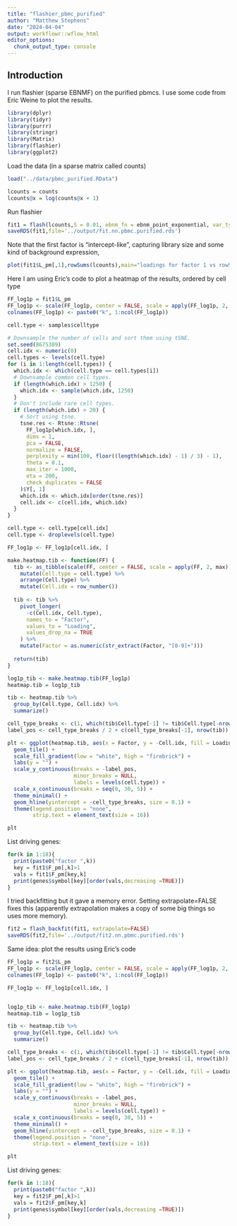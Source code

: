 ```yaml
---
title: "flashier_pbmc_purified"
author: "Matthew Stephens"
date: "2024-04-04"
output: workflowr::wflow_html
editor_options:
  chunk_output_type: console
---
```


## Introduction

I run flashier (sparse EBNMF) on the purified pbmcs. I use some code from Eric Weine to plot the results.


```r
library(dplyr)
library(tidyr)
library(purrr)
library(stringr)
library(Matrix)
library(flashier)
library(ggplot2)
```

Load the data (in a sparse matrix called counts)
```r
load("../data/pbmc_purified.RData")
```

```r
lcounts = counts
lcounts@x = log(counts@x + 1)
```

Run flashier
```r
fit1 = flash(lcounts,S = 0.01, ebnm_fn = ebnm_point_exponential, var_type = 2)
saveRDS(fit1,file='../output/fit.nn.pbmc.purified.rds')
```

Note that the first factor is "intercept-like", capturing library size and some kind of background expression,
```r
plot(fit1$L_pm[,1],rowSums(lcounts),main="loadings for factor 1 vs rowSums of lcounts")
```


Here I am using Eric's code to plot a heatmap of the results, ordered by cell type
```r
FF_log1p = fit1$L_pm
FF_log1p <- scale(FF_log1p, center = FALSE, scale = apply(FF_log1p, 2, max))
colnames(FF_log1p) <- paste0("k", 1:ncol(FF_log1p))

cell.type <- samples$celltype

# Downsample the number of cells and sort them using tSNE.
set.seed(8675309)
cell.idx <- numeric(0)
cell.types <- levels(cell.type)
for (i in 1:length(cell.types)) {
  which.idx <- which(cell.type == cell.types[i])
  # Downsample common cell types.
  if (length(which.idx) > 1250) {
    which.idx <- sample(which.idx, 1250)
  }
  # Don't include rare cell types.
  if (length(which.idx) > 20) {
    # Sort using tsne.
    tsne.res <- Rtsne::Rtsne(
      FF_log1p[which.idx, ],
      dims = 1,
      pca = FALSE,
      normalize = FALSE,
      perplexity = min(100, floor((length(which.idx) - 1) / 3) - 1),
      theta = 0.1,
      max_iter = 1000,
      eta = 200,
      check_duplicates = FALSE
    )$Y[, 1]
    which.idx <- which.idx[order(tsne.res)]
    cell.idx <- c(cell.idx, which.idx)
  }
}

cell.type <- cell.type[cell.idx]
cell.type <- droplevels(cell.type)

FF_log1p <- FF_log1p[cell.idx, ]

make.heatmap.tib <- function(FF) {
  tib <- as_tibble(scale(FF, center = FALSE, scale = apply(FF, 2, max))) %>%
    mutate(Cell.type = cell.type) %>%
    arrange(Cell.type) %>%
    mutate(Cell.idx = row_number())
  
  tib <- tib %>%
    pivot_longer(
      -c(Cell.idx, Cell.type),
      names_to = "Factor",
      values_to = "Loading",
      values_drop_na = TRUE
    ) %>%
    mutate(Factor = as.numeric(str_extract(Factor, "[0-9]+")))
  
  return(tib)
}

log1p_tib <- make.heatmap.tib(FF_log1p)
heatmap.tib = log1p_tib

tib <- heatmap.tib %>%
  group_by(Cell.type, Cell.idx) %>%
  summarize()

cell_type_breaks <- c(1, which(tib$Cell.type[-1] != tib$Cell.type[-nrow(tib)]))
label_pos <- cell_type_breaks / 2 + c(cell_type_breaks[-1], nrow(tib)) / 2

plt <- ggplot(heatmap.tib, aes(x = Factor, y = -Cell.idx, fill = Loading)) +
  geom_tile() +
  scale_fill_gradient(low = "white", high = "firebrick") +
  labs(y = "") +
  scale_y_continuous(breaks = -label_pos,
                     minor_breaks = NULL,
                     labels = levels(cell.type)) +
  scale_x_continuous(breaks = seq(0, 30, 5)) +
  theme_minimal() +
  geom_hline(yintercept = -cell_type_breaks, size = 0.1) +
  theme(legend.position = "none", 
        strip.text = element_text(size = 16)) 

plt
```

List driving genes:
```r
for(k in 1:18){
  print(paste0("factor ",k))
  key = fit1$F_pm[,k]>1
  vals = fit1$F_pm[key,k]
  print(genes$symbol[key][order(vals,decreasing =TRUE)])
}
```

I tried backfitting but it gave a memory error. Setting extrapolate=FALSE fixes this 
(apparently extrapolation makes a copy of some big things so uses more memory).

```r
fit2 = flash_backfit(fit1, extrapolate=FALSE)
saveRDS(fit2,file='../output/fit2.nn.pbmc.purified.rds')
```

Same idea: plot the results using Eric's code

```r
FF_log1p = fit2$L_pm
FF_log1p <- scale(FF_log1p, center = FALSE, scale = apply(FF_log1p, 2, max))
colnames(FF_log1p) <- paste0("k", 1:ncol(FF_log1p))

FF_log1p <- FF_log1p[cell.idx, ]


log1p_tib <- make.heatmap.tib(FF_log1p)
heatmap.tib = log1p_tib

tib <- heatmap.tib %>%
  group_by(Cell.type, Cell.idx) %>%
  summarize()

cell_type_breaks <- c(1, which(tib$Cell.type[-1] != tib$Cell.type[-nrow(tib)]))
label_pos <- cell_type_breaks / 2 + c(cell_type_breaks[-1], nrow(tib)) / 2

plt <- ggplot(heatmap.tib, aes(x = Factor, y = -Cell.idx, fill = Loading)) +
  geom_tile() +
  scale_fill_gradient(low = "white", high = "firebrick") +
  labs(y = "") +
  scale_y_continuous(breaks = -label_pos,
                     minor_breaks = NULL,
                     labels = levels(cell.type)) +
  scale_x_continuous(breaks = seq(0, 30, 5)) +
  theme_minimal() +
  geom_hline(yintercept = -cell_type_breaks, size = 0.1) +
  theme(legend.position = "none", 
        strip.text = element_text(size = 16)) 

plt
```

List driving genes:
```r
for(k in 1:18){
  print(paste0("factor ",k))
  key = fit2$F_pm[,k]>1
  vals = fit2$F_pm[key,k]
  print(genes$symbol[key][order(vals,decreasing =TRUE)])
}
```


